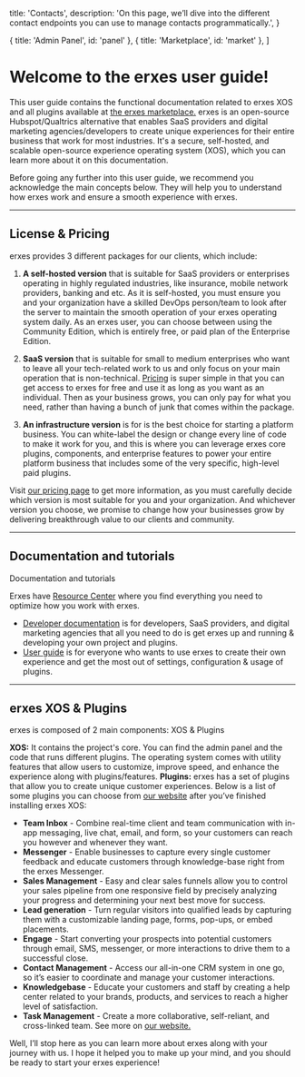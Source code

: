 
  title: 'Contacts',
  description:
    'On this page, we’ll dive into the different contact endpoints you can use to manage contacts programmatically.',
}

  { title: 'Admin Panel', id: 'panel' },
  { title: 'Marketplace', id: 'market' },
]

<HeroPattern />

# Welcome to the erxes user guide!

This user guide contains the functional documentation related to erxes XOS and all plugins available at [the erxes marketplace.](https://erxes.io/marketplace)
<Note>
erxes is an open-source Hubspot/Qualtrics alternative that enables SaaS providers and digital marketing agencies/developers to create unique experiences for their entire business that work for most industries. It's a secure, self-hosted, and scalable open-source experience operating system (XOS), which you can learn more about it on this documentation.
</Note>


Before going any further into this user guide, we recommend you acknowledge the main concepts below. They will help you to understand how erxes work and ensure a smooth experience with erxes.

---

## License & Pricing

erxes provides 3 different packages for our clients, which include:

1. **A self-hosted version** that is suitable for SaaS providers or enterprises operating in highly regulated industries, like insurance, mobile network providers, banking and etc. As it is self-hosted, you must ensure you and your organization have a skilled DevOps person/team to look after the server to maintain the smooth operation of your erxes operating system daily. As an erxes user, you can choose between using the Community Edition, which is entirely free, or paid plan of the Enterprise Edition.

2. **SaaS version** that is suitable for small to medium enterprises who want to leave all your tech-related work to us and only focus on your main operation that is non-technical. [Pricing](https://erxes.io/pricing) is super simple in that you can get access to erxes for free and use it as long as you want as an individual. Then as your business grows, you can only pay for what you need, rather than having a bunch of junk that comes within the package.

3. **An infrastructure version** is for is the best choice for starting a platform business. You can white-label the design or change every line of code to make it work for you, and this is where you can leverage erxes core plugins, components, and enterprise features to power your entire platform business that includes some of the very specific, high-level paid plugins.

Visit [our pricing page](https://erxes.io/pricing) to get more information, as you must carefully decide which version is most suitable for you and your organization. And whichever version you choose, we promise to change how your businesses grow by delivering breakthrough value to our clients and community.

---

## Documentation and tutorials

Documentation and tutorials

Erxes have [Resource Center](https://erxes.io/resource-center) where you find everything you need to optimize how you work with erxes. 
<Note>
- [Developer documentation](/intro) is for developers, SaaS providers, and digital marketing agencies that all you need to do is get erxes up and running & developing your own project and plugins.
- [User guide](/contacts) is for everyone who wants to use erxes to create their own experience and get the most out of settings, configuration & usage of plugins.
</Note>

---

## erxes XOS & Plugins

erxes is composed of 2 main components: XOS & Plugins

**XOS:** It contains the project's core. You can find the admin panel and the code that runs different plugins. The operating system comes with utility features that allow users to customize, improve speed, and enhance the experience along with plugins/features. **Plugins:** erxes has a set of plugins that allow you to create unique customer experiences. Below is a list of some plugins you can choose from [our website](https://erxes.io/marketplace) after you’ve finished installing erxes XOS:

- **Team Inbox** - Combine real-time client and team communication with in-app messaging, live chat, email, and form, so your customers can reach you however and whenever they want.
- **Messenger** - Enable businesses to capture every single customer feedback and educate customers through knowledge-base right from the erxes Messenger.
- **Sales Management** - Easy and clear sales funnels allow you to control your sales pipeline from one responsive field by precisely analyzing your progress and determining your next best move for success.
- **Lead generation** - Turn regular visitors into qualified leads by capturing them with a customizable landing page, forms, pop-ups, or embed placements.
- **Engage** - Start converting your prospects into potential customers through email, SMS, messenger, or more interactions to drive them to a successful close.
- **Contact Management** - Access our all-in-one CRM system in one go, so it’s easier to coordinate and manage your customer interactions.
- **Knowledgebase** - Educate your customers and staff by creating a help center related to your brands, products, and services to reach a higher level of satisfaction.
- **Task Management** - Create a more collaborative, self-reliant, and cross-linked team. See more on [our website.](https://erxes.io/marketplace)

Well, I’ll stop here as you can learn more about erxes along with your journey with us. I hope it helped you to make up your mind, and you should be ready to start your erxes experience!
